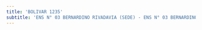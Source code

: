 ```yaml
---
title: 'BOLIVAR 1235'
subtitle: 'ENS N° 03 BERNARDINO RIVADAVIA (SEDE) - ENS N° 03 BERNARDINO RIVADAVIA (Anexo Nivel Inicial)'
---
```




